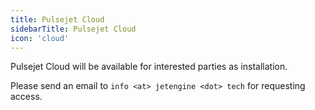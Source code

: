 ```yaml
---
title: Pulsejet Cloud
sidebarTitle: Pulsejet Cloud
icon: 'cloud'
---
```


<Note>
  Pulsejet Cloud will be available for interested parties as installation.
  
  Please send an email to `info <at> jetengine <dot> tech` for requesting access.
</Note>